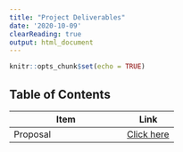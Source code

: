 ```yaml
---
title: "Project Deliverables"
date: '2020-10-09'
clearReading: true 
output: html_document
---
```


```r
knitr::opts_chunk$set(echo = TRUE)
```

## Table of Contents

Item         | Link
-------------|------
Proposal     | [Click here](/2020/10/project-proposal-identifying-neighbourhoods-with-childhood-developmental-risk-through-geospatial-analysis-of-built-spaces/)

